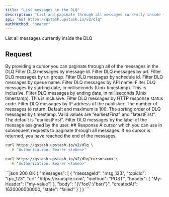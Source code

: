 ```yaml
---
title: "List messages in the DLQ"
description: "List and paginate through all messages currently inside the DLQ"
api: "GET https://qstash.upstash.io/v2/dlq"
authMethod: "bearer"
---
```


List all messages currently inside the DLQ

## Request

<ParamField query="cursor" type="string">
  By providing a cursor you can paginate through all of the messages in the DLQ
</ParamField>

<ParamField query="messageId" type="string">
  Filter DLQ messages by message id.
</ParamField>

<ParamField query="url" type="string">
  Filter DLQ messages by url.
</ParamField>

<ParamField query="topicName" type="string">
  Filter DLQ messages by url group.
</ParamField>

<ParamField query="scheduleId" type="string">
  Filter DLQ messages by schedule id.
</ParamField>

<ParamField query="queueName" type="string">
  Filter DLQ messages by queue name.
</ParamField>

<ParamField query="api" type="string">
  Filter DLQ messages by API name.
</ParamField>

<ParamField query="fromDate" type="number">
  Filter DLQ messages by starting date, in milliseconds (Unix timestamp). This is inclusive.
</ParamField>

<ParamField query="toDate" type="number">
  Filter DLQ messages by ending date, in milliseconds (Unix timestamp). This is inclusive.
</ParamField>

<ParamField query="responseStatus" type="number">
  Filter DLQ messages by HTTP response status code.
</ParamField>

<ParamField query="callerIp" type="string">
  Filter DLQ messages by IP address of the publisher.
</ParamField>

<ParamField query="count" type="number">
  The number of messages to return. Default and maximum is 100.
</ParamField>

<ParamField query="order" type="string">
  The sorting order of DLQ messages by timestamp. Valid values are "earliestFirst" and "latestFirst". The default is "earliestFirst".
</ParamField>
<ResponseField name="label" type="string">
  Filter DLQ messages by the label of the message assigned by the user.
</ResponseField>
## Response

<ResponseField name="cursor" type="string">
  A cursor which you can use in subsequent requests to paginate through all
  messages. If no cursor is returned, you have reached the end of the messages.
</ResponseField>

<ResponseField name="messages" type="Array">
  <Expandable defaultOpen title="message">
    <Snippet file="qstash-dlq-message-type.mdx" />
  </Expandable>
</ResponseField>

<RequestExample>

```sh
curl https://qstash.upstash.io/v2/dlq \
  -H "Authorization: Bearer <token>"
```

```sh with cursor
curl https://qstash.upstash.io/v2/dlq?cursor=xxx \
  -H "Authorization: Bearer <token>"
```

</RequestExample>

<ResponseExample>
```json 200 OK
{ 
  "messages": [
    {
      "messageId": "msg_123",
      "topicId": "tpc_123",
      "url":"https://example.com",
      "method": "POST",
      "header": {
        "My-Header": ["my-value"]
      },
      "body": "{\"foo\":\"bar\"}",
      "createdAt": 1620000000000,
      "state": "failed"
    }
  ]
}
```

</ResponseExample>
